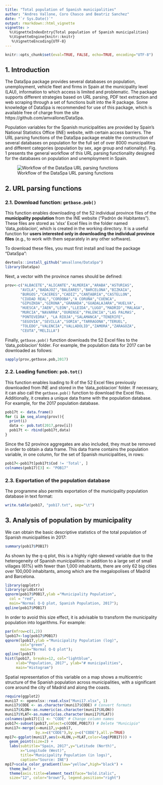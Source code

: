 ```yaml
---
title: "Total population of Spanish municipalities"
author: "Andres Vallone, Coro Chasco and Beatriz Sanchez"
date: "`r Sys.Date()`"
output: rmarkdown::html_vignette
vignette: >
  %\VignetteIndexEntry{Total population of Spanish municipalities}
  %\VignetteEngine{knitr::knitr}
   %\VignetteEncoding{UTF-8}
---
```


```r
knitr::opts_chunk$set(eval=TRUE, FALSE, echo=TRUE, encoding="UTF-8")
```

## 1. Introduction

The DataSpa package provides several databases on population, unemployment, vehicle fleet and firms in Spain at the municipality level (LAU), information to which access is limited and problematic. The package supports different strategies based on URL parsing, PDF text extraction and web scraping through a set of functions built into the R package. Some knowledge of DataSpa is recommended for use of this package, which is available free of charge from the site https://github.com/amvallone/DataSpa.

Population variables for the Spanish municipalities are provided by Spain’s National Statistics Office (INE) website, with certain access barriers. The URL parsing functions of the DataSpa package enable the construction of several databases on population for the full set of over 8000 municipalities and different categories (population by sex, age group and nationality). Fig. 1 presents the general workflow of this URL parsing functionality designed for the databases on population and unemployment in Spain.

![Workflow of the DataSpa URL parsing functions](Fig1.png)

## 2. URL parsing functions

### 2.1. Download function: `getbase.pob()`

This function enables downloading of the 52 individual province files of the **municipality population** from the INE website (“Padrón de Habitantes”). These files are stored as ‘xlsx’ Excel files in the folder named ‘data_poblacion’, which is created in the working directory. It is a useful function for  **users interested only in downloading the individual province files** (e.g., to work with them separately in any other software).

To download these files, you must first install and load the package "DataSpa":
```r
devtools::install_github("amvallone/DataSpa")
library(DataSpa)
``` 

Next, a vector with the province names should be defined:
```r
prov<-c("ALBACETE","ALICANTE","ALMERIA","ARABA","ASTURIAS",
       "AVILA","BADAJOZ","BALEARES","BARCELONA","BIZKAIA",
       "BURGOS","CACERES","CADIZ","CANTABRIA","CASTELLON",
       "CIUDAD REAL","CORDOBA","A CORUÑA","CUENCA",
       "GIPUZKOA","GIRONA","GRANADA","GUADALAJARA","HUELVA",
       "HUESCA","JAEN","LEON","LLEIDA","LUGO","MADRID","MALAGA",
       "MURCIA","NAVARRA","OURENSE","PALENCIA","LAS PALMAS",
       "PONTEVEDRA", "LA RIOJA","SALAMANCA","TENERIFE",
       "SEGOVIA","SEVILLA","SORIA","TARRAGONA","TERUEL",
       "TOLEDO","VALENCIA","VALLADOLID","ZAMORA","ZARAGOZA",
       "CEUTA","MELILLA")
``` 

Finally, `getbase.pob()` function downloads the 52 Excel files to the ‘data_poblacion’ folder. For example, the population data for 2017 can be downloaded as follows:
```r
sapply(prov,getbase.pob,2017)
``` 

### 2.2. Loading function: `pob.tot()`

This function enables loading to R of the 52 Excel files previously downloaded from INE and stored in the ‘data_poblacion’ folder. If necessary, it can also call the `getbase.pob()` function to download the Excel files. Additionally, it creates a unique data frame with the population database. For example, for the 2017 population database.

```r
pob17t <- data.frame()
for (i in seq_along(prov)){
  print(i)
  data <- pob.tot(2017,prov[i])
  pob17t <- rbind(pob17t,data)
}
```

Since the 52 province aggregates are also included, they must be removed in order to obtain a data frame. This data frame contains the population variable, in one column, for the set of Spanish municipalities, in rows:

```r
pob17<-pob17t[pob17t$Cod != 'Total', ]
colnames(pob17)[3] <- "POB17"

``` 

### 2.3. Exportation of the population database 

The programme also permits exportation of the municipality population database in text format:
```r
write.table(pob17, "pob17.txt", sep="\t")
```

## 3. Analysis of population by municipality

We can obtain the basic descriptive statistics of the total population of Spanish municipalities in 2017:

```r
summary(pob17$POB17)
```

As shown by the q-q plot, this is a highly right-skewed variable due to the heterogeneity of Spanish municipalities: in addition to a large set of small villages (61%) with fewer than 1,000 inhabitants, there are only 62 big cities over 100,000 inhabitants, among which are the megalopolises of Madrid and Barcelona.

```r
library(qqplotr)
library(gridExtra)
qqnorm(pob17$POB17,ylab ="Municipality Population",
  col = "red",
  main="Normal Q-Q plot, Spanish Population, 2017");
qqline(pob17$POB17)
```

In order to avoid this size effect, it is advisable to transform the municipality population into logarithms. For example:

```r
par(mfrow=c(1,2))
lpob17<-log(pob17$POB17)
qqnorm(lpob17,ylab ="Municipality Population (log)",
       col="green",
       main="Normal Q-Q plot");
qqline(lpob17)
hist(lpob17, breaks=12, col="lightblue",
     xlab="Population, 2017", ylab="# municipalities",
     main="Histogram")
```

Spatial representation of this variable on a map shows a multicentric structure of the Spanish population across municipalities, with a significant core around the city of Madrid and along the coasts.

```r
require(ggplot2)
muni17 <- openxlsx::read.xlsx("Muni17.xlsx", 1)
muni17$CODE <- as.character(muni17$CODE) # Convert formats
muni17$XLON<-as.numeric(as.character(muni17$XLON))
muni17$YLAT<-as.numeric(as.character(muni17$YLAT))
colnames(pob17)[1] <- "CODE" # Change column names
pob17<-subset(pob17,select=c(CODE,POB17)) # Delete "Municipio"
muni17<-merge(x=muni17,y=pob17,
              by.x=c("CODE"),by.y=c("CODE"),all.y=TRUE)
mp17<-ggplot(muni17,aes(x=XLON,y=YLAT,color=log(POB17))) +
  geom_point(size=2) +
  labs(subtitle="Spain, 2017",y="Latitude (North)",
       x="Longitude (West)",
       title="Municipality Population (in logs)",
       caption="Source: INE")
mp17+scale_color_gradient(low="yellow",high="black") +
  theme_bw() + 
  theme(axis.title=element_text(face="bold.italic",
  size="12", color="brown"), legend.position="right")

```

